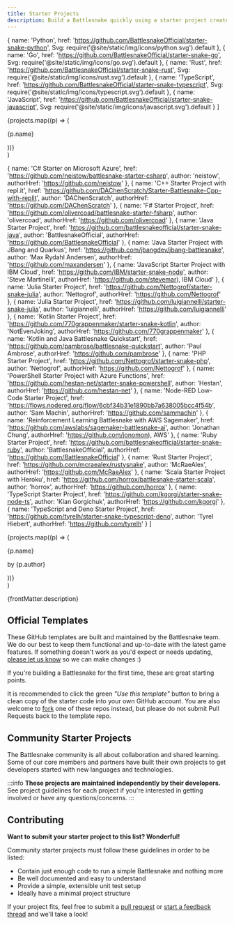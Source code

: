 ```yaml
---
title: Starter Projects
description: Build a Battlesnake quickly using a starter project created by the community.
---
```



  {
    name: 'Python', 
    href: 'https://github.com/BattlesnakeOfficial/starter-snake-python',
    Svg: require('@site/static/img/icons/python.svg').default
  },
  {
    name: 'Go', 
    href: 'https://github.com/BattlesnakeOfficial/starter-snake-go',
    Svg: require('@site/static/img/icons/go.svg').default
  },
  {
    name: 'Rust', 
    href: 'https://github.com/BattlesnakeOfficial/starter-snake-rust',
    Svg: require('@site/static/img/icons/rust.svg').default
  },
  {
    name: 'TypeScript', 
    href: 'https://github.com/BattlesnakeOfficial/starter-snake-typescript',
    Svg: require('@site/static/img/icons/typescript.svg').default
  },
  {
    name: 'JavaScript', 
    href: 'https://github.com/BattlesnakeOfficial/starter-snake-javascript',
    Svg: require('@site/static/img/icons/javascript.svg').default
  }
]

  <div className="row">
    {projects.map((p) => (
      <div key={p.name} className="col col--4">
        <CardLink to={p.href} bodyStyle={{ display: 'flex', alignItems: 'center', gap: '10px' }}>
          <p.Svg role="img" style={{width: '20px'}} />
          <p>{p.name}</p>
        </CardLink> 
      </div>
    ))}
  </div>
)

  {
    name: 'C\# Starter on Microsoft Azure',
    href: 'https://github.com/neistow/battlesnake-starter-csharp',
    author: 'neistow',
    authorHref: 'https://github.com/neistow'
  },
  {
    name: 'C++ Starter Project with repl.it',
    href: 'https://github.com/DAChenScratch/Starter-Battlesnake-Cpp-with-replit',
    author: 'DAChenScratch',
    authorHref: 'https://github.com/DAChenScratch'
  },
  {
    name: 'F\# Starter Project',
    href: 'https://github.com/olivercoad/battlesnake-starter-fsharp',
    author: 'olivercoad',
    authorHref: 'https://github.com/olivercoad'
  },
  {
    name: 'Java Starter Project',
    href: 'https://github.com/battlesnakeofficial/starter-snake-java',
    author: 'BattlesnakeOfficial',
    authorHref: 'https://github.com/BattlesnakeOfficial'
  },
  {
    name: 'Java Starter Project with JBang and Quarkus',
    href: 'https://github.com/jbangdev/jbang-battlesnake',
    author: 'Max Rydahl Andersen',
    authorHref: 'https://github.com/maxandersen'
  },
  {
    name: 'JavaScript Starter Project with IBM Cloud',
    href: 'https://github.com/IBM/starter-snake-node',
    author: 'Steve Martinelli',
    authorHref: 'https://github.com/stevemar), IBM Cloud'
  },
  {
    name: 'Julia Starter Project',
    href: 'https://github.com/Nettogrof/starter-snake-julia',
    author: 'Nettogrof',
    authorHref: 'https://github.com/Nettogrof'
  },
  {
    name: 'Julia Starter Project',
    href: 'https://github.com/luigiannelli/starter-snake-julia',
    author: 'luigiannelli',
    authorHref: 'https://github.com/luigiannelli'
  },
  {
    name: 'Kotlin Starter Project',
    href: 'https://github.com/770grappenmaker/starter-snake-kotlin',
    author: 'NotEvenJoking',
    authorHref: 'https://github.com/770grappenmaker'
  },
  {
    name: 'Kotlin and Java Battlesnake Quickstart',
    href: 'https://github.com/pambrose/battlesnake-quickstart',
    author: 'Paul Ambrose',
    authorHref: 'https://github.com/pambrose'
  },
  {
    name: 'PHP Starter Project',
    href: 'https://github.com/Nettogrof/starter-snake-php',
    author: 'Nettogrof',
    authorHref: 'https://github.com/Nettogrof'
  },
  {
    name: 'PowerShell Starter Project with Azure Functions',
    href: 'https://github.com/hestan-net/starter-snake-powershell',
    author: 'Hestan',
    authorHref: 'https://github.com/hestan-net'
  },
  {
    name: 'Node-RED Low-Code Starter Project',
    href: 'https://flows.nodered.org/flow/6cbf34b31e1890bb7a638005bcc4f54b',
    author: 'Sam Machin',
    authorHref: 'https://github.com/sammachin'
  },
  {
    name: 'Reinforcement Learning Battlesnake with AWS Sagemaker',
    href: 'https://github.com/awslabs/sagemaker-battlesnake-ai',
    author: 'Jonathan Chung',
    authorHref: 'https://github.com/jonomon), AWS'
  },
  {
    name: 'Ruby Starter Project',
    href: 'https://github.com/battlesnakeofficial/starter-snake-ruby',
    author: 'BattlesnakeOfficial',
    authorHref: 'https://github.com/BattlesnakeOfficial'
  },
  {
    name: 'Rust Starter Project',
    href: 'https://github.com/mcraealex/rustysnake',
    author: 'McRaeAlex',
    authorHref: 'https://github.com/McRaeAlex'
  },
  {
    name: 'Scala Starter Project with Heroku',
    href: 'https://github.com/horrox/battlesnake-starter-scala',
    author: 'horrox',
    authorHref: 'https://github.com/horrox'
  },
  {
    name: 'TypeScript Starter Project',
    href: 'https://github.com/kgorgi/starter-snake-node-ts',
    author: 'Kian Gorgichuk',
    authorHref: 'https://github.com/kgorgi'
  },
  {
    name: 'TypeScript and Deno Starter Project',
    href: 'https://github.com/tyrelh/starter-snake-typescript-deno',
    author: 'Tyrel Hiebert',
    authorHref: 'https://github.com/tyrelh'
  }
]

  <div className="row">
    {projects.map((p) => (
      <div className="col col--4">
        <CardLink to={p.href} style={{height: '80%'}}>
          <p className="margin-bottom--none">{p.name}</p>
          <p style={{color: 'var(--ifm-color-content)', fontSize: '.8rem'}}>by {p.author}</p>
        </CardLink>
      </div>
    ))}
  </div>
)

<p>{frontMatter.description}</p>

## Official Templates

These GitHub templates are built and maintained by the Battlesnake team. We do our best to keep them functional and up-to-date with the latest game features. If something doesn't work as you'd expect or needs updating, [please let us know](https://github.com/BattlesnakeOfficial/feedback/discussions) so we can make changes :)

If you're building a Battlesnake for the first time, these are great starting points.

<OfficialProjects projects={officialProjects} />

It is recommended to click the green _"Use this template"_ button to bring a clean copy of the starter code into your own GitHub account. You are also welcome to [fork](https://docs.github.com/en/get-started/quickstart/fork-a-repo) one of these repos instead, but please do not submit Pull Requests back to the template repo.

## Community Starter Projects

The Battlesnake community is all about collaboration and shared learning. Some of our core members and partners have built their own projects to get developers started with new languages and technologies.

:::info
**These projects are maintained independently by their developers.** See project guidelines for each project if you're interested in getting involved or have any questions/concerns.
:::

<CommunityProjects projects={communityProjects} />

## Contributing

**Want to submit your starter project to this list? Wonderful!**

Community starter projects must follow these guidelines in order to be listed:

* Contain just enough code to run a simple Battlesnake and nothing more
* Be well documented and easy to understand
* Provide a simple, extensible unit test setup
* Ideally have a minimal project structure

If your project fits, feel free to submit a [pull request](https://github.com/BattlesnakeOfficial/docs) or [start a feedback thread](https://github.com/BattlesnakeOfficial/feedback/discussions) and we'll take a look!
